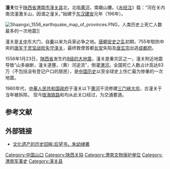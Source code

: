 {{refimprove|time=2018-07-11T21:21:23+00:00}}
{{主条目消歧义|'''潼关'''亦可指[[中国|中国]][[陕西|陕西]]省[[渭南|渭南]]市下辖的'''[[潼关县|潼关县]]'''。}}
{{文物保护单位
| 级别 = 省级
| 省区市 = 陕西省
| 图片 = 潼关.jpg
| 名称 = 潼关城遗址
| 编号 = 
| 分类 = 古遗址
| 时代 = [[明代|明代]]
| 所在 = [[陕西省|陕西省]][[渭南市|渭南市]][[潼关县|潼关县]]
| 登录 = 1992年
}}

'''潼关'''位于[[陕西省|陕西省]][[渭南市|渭南市]][[潼关县|潼关县]]北，北临[[黄河|黄河]]，南踞山腰。《[[水经注|水经注]]》载：“河在关内南流潼激关山，因谓之潼关。”始建于[[东汉|东汉]][[建安_(东汉)|建安]]元年（196年）。

[[File:Shaangxi_1556_earthquake_map_of_provinces.PNG|thumb]]，人类历史上死亡人数最多的一次地震]]

潼关是[[关中|关中]]东大门，自[[秦國|秦]]以来为兵家必争之地。[[唐朝|唐朝]][[安史之乱|安史之乱]]初期，755年駐防中央的[[靈寶、潼關之戰|唐军于灵宝战败失守潼关]]，最终致使首都[[长安|长安]]失陷及[[唐玄宗|唐玄宗]]出逃[[成都府|成都府]]。

1556年1月23日，[[陕西省|陕西省]]发生约[[嘉靖大地震|8级的大地震]]，潼关是重灾区之一，潼关附近地震导致“山多崩断，潼关道壅，（黄）河逆流”，倒灌[[渭河|渭河]]。全国死亡人数占计高达83万（不包括没有登记户口的居民），是[[中國歷史|中国历史]]以至全球史上伤亡最为惨重的一次地震。

1960年代，[[中華人民共和国政府|中華人民共和国政府]]于潼关以下[[黄河|黄河]]干流修建[[三门峡大坝|三门峡大坝]]，古潼关于当年被拆除。
现今[[陇海铁路|陇海铁路]]和{{China Expwy Name|G30}}均从此关口经过，为交通要道。

== 参考文献 ==
<div class="references-small">
<references />
</div>

== 外部链接 ==
*[https://web.archive.org/web/20140102191209/http://www.docin.com/p-3903554.html 文化遗产的历史回眸:后望书，朱幼棣著]

{{渭南市文物保护单位}}
{{中国山口}}
[[Category:中国山口|Category:中国山口]]
[[Category:陕西关隘|Category:陕西关隘]]
[[Category:渭南文物保护单位|Category:渭南文物保护单位]]
[[Category:渭南军事史|Category:渭南军事史]]
[[Category:潼关县|Category:潼关县]]